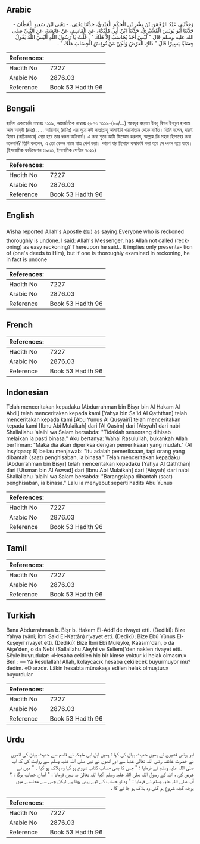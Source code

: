## Arabic


<div dir="rtl" lang="ar" style={{fontSize:'larger',backgroundColor:'#f8f9fa',padding:20}}>
وَحَدَّثَنِي عَبْدُ الرَّحْمَنِ بْنُ بِشْرِ بْنِ الْحَكَمِ الْعَبْدِيُّ، حَدَّثَنَا يَحْيَى، - يَعْنِي ابْنَ سَعِيدٍ الْقَطَّانَ - حَدَّثَنَا أَبُو يُونُسَ الْقُشَيْرِيُّ، حَدَّثَنَا ابْنُ أَبِي مُلَيْكَةَ، عَنِ الْقَاسِمِ، عَنْ عَائِشَةَ، عَنِ النَّبِيِّ صلى الله عليه وسلم قَالَ ‏"‏ لَيْسَ أَحَدٌ يُحَاسَبُ إِلاَّ هَلَكَ ‏"‏ ‏.‏ قُلْتُ يَا رَسُولَ اللَّهِ أَلَيْسَ اللَّهُ يَقُولُ حِسَابًا يَسِيرًا قَالَ ‏"‏ ذَاكِ الْعَرْضُ وَلَكِنْ مَنْ نُوقِشَ الْحِسَابَ هَلَكَ ‏"‏ ‏.‏
</div>
<div style={{backgroundColor:'#f8f9fa',padding:20, marginBottom: 10}}><table> <thead> <tr> <th>References:</th> <th></th> </tr> </thead> <tbody><tr><td>Hadith No</td><td>7227</td></tr><tr><td>Arabic No</td><td>2876.03</td></tr><tr><td>Reference</td><td>Book 53 Hadith 96</td></tr></tbody></table></div>

## Bengali


<div dir="ltr" lang="bn" style={{fontSize:'larger',backgroundColor:'#f8f9fa',padding:20}}>
হাদিস একাডেমি নাম্বারঃ ৭১১৯, আন্তর্জাতিক নাম্বারঃ ২৮৭৬ ৭১১৯-(৮০/...) আবদুর রহমান ইবনু বিশর ইবনুল হাকাম আল আব্‌দী (রহঃ) ..... আয়িশাহ্ (রাযিঃ) এর সূত্রে নবী সাল্লাল্লাহু আলাইহি ওয়াসাল্লাম থেকে বর্ণিত। তিনি বলেন, যারই হিসাব (কঠিনভাবে) নেয়া হবে তার ধ্বংস অনিবার্য। এ কথা শুনে আমি জিজ্ঞেস করলাম, আল্লাহ কি সহজ হিসাবের কথা বলেননি? তিনি বললেন, এ তো কেবল নামে মাত্র পেশ করা। কারণ যার হিসাবে কষাকষি করা হবে সে ধ্বংস হয়ে যাবে। (ইসলামিক ফাউন্ডেশন ৬৯৬৩, ইসলামিক সেন্টার ৭০২১)
</div>
<div style={{backgroundColor:'#f8f9fa',padding:20, marginBottom: 10}}><table> <thead> <tr> <th>References:</th> <th></th> </tr> </thead> <tbody><tr><td>Hadith No</td><td>7227</td></tr><tr><td>Arabic No</td><td>2876.03</td></tr><tr><td>Reference</td><td>Book 53 Hadith 96</td></tr></tbody></table></div>

## English


<div dir="ltr" lang="en" style={{fontSize:'larger',backgroundColor:'#f8f9fa',padding:20}}>
A'isha reported Allah's Apostle (ﷺ) as saying:Everyone who is reckoned thoroughly is undone. I said: Allah's Messenger, has Allah not called (reckoning) as easy reckoning? Thereupon he said.. It implies only presenta- tion of (one's deeds to Him), but if one is thoroughly examined in reckoning, he in fact is undone
</div>
<div style={{backgroundColor:'#f8f9fa',padding:20, marginBottom: 10}}><table> <thead> <tr> <th>References:</th> <th></th> </tr> </thead> <tbody><tr><td>Hadith No</td><td>7227</td></tr><tr><td>Arabic No</td><td>2876.03</td></tr><tr><td>Reference</td><td>Book 53 Hadith 96</td></tr></tbody></table></div>

## French


<div dir="ltr" lang="fr" style={{fontSize:'larger',backgroundColor:'#f8f9fa',padding:20}}>

</div>
<div style={{backgroundColor:'#f8f9fa',padding:20, marginBottom: 10}}><table> <thead> <tr> <th>References:</th> <th></th> </tr> </thead> <tbody><tr><td>Hadith No</td><td>7227</td></tr><tr><td>Arabic No</td><td>2876.03</td></tr><tr><td>Reference</td><td>Book 53 Hadith 96</td></tr></tbody></table></div>

## Indonesian


<div dir="ltr" lang="id" style={{fontSize:'larger',backgroundColor:'#f8f9fa',padding:20}}>
Telah menceritakan kepadaku [Abdurrahman bin Bisyr bin Al Hakam Al Abdi] telah menceritakan kepada kami [Yahya bin Sa'id Al Qaththan] telah menceritakan kepada kami [Abu Yunus Al Qusyairi] telah menceritakan kepada kami [Ibnu Abi Mulaikah] dari [Al Qasim] dari [Aisyah] dari nabi Shallallahu 'alaihi wa Salam bersabda: "Tidaklah seseorang dihisab melaikan ia pasti binasa." Aku bertanya: Wahai Rasulullah, bukankah Allah berfirman: "Maka dia akan diperiksa dengan pemeriksaan yang mudah." (Al Insyiqaaq: 8) beliau menjawab: "Itu adalah pemeriksaan, tapi orang yang dibantah (saat) penghisaban, ia binasa." Telah menceritakan kepadaku [Abdurrahman bin Bisyr] telah menceritakan kepadaku [Yahya Al Qaththan] dari [Utsman bin Al Aswad] dari [Ibnu Abi Mulaikah] dari [Aisyah] dari nabi Shallallahu 'alaihi wa Salam bersabda: "Barangsiapa dibantah (saat) penghisaban, ia binasa." Lalu ia menyebut seperti hadits Abu Yunus
</div>
<div style={{backgroundColor:'#f8f9fa',padding:20, marginBottom: 10}}><table> <thead> <tr> <th>References:</th> <th></th> </tr> </thead> <tbody><tr><td>Hadith No</td><td>7227</td></tr><tr><td>Arabic No</td><td>2876.03</td></tr><tr><td>Reference</td><td>Book 53 Hadith 96</td></tr></tbody></table></div>

## Tamil


<div dir="ltr" lang="ta" style={{fontSize:'larger',backgroundColor:'#f8f9fa',padding:20}}>

</div>
<div style={{backgroundColor:'#f8f9fa',padding:20, marginBottom: 10}}><table> <thead> <tr> <th>References:</th> <th></th> </tr> </thead> <tbody><tr><td>Hadith No</td><td>7227</td></tr><tr><td>Arabic No</td><td>2876.03</td></tr><tr><td>Reference</td><td>Book 53 Hadith 96</td></tr></tbody></table></div>

## Turkish


<div dir="ltr" lang="tr" style={{fontSize:'larger',backgroundColor:'#f8f9fa',padding:20}}>
Bana Abdurrahman b. Bişr b. Hakem El-Addî de rivayet etti. (Dediki): Bize Yahya (yâni; İbni Said El-Kattân) rivayet etti. (Dediki); Bize Ebû Yûnus El-Kuşeyrî rivayet etti. (Dediki): Bize İbni Ebî Müîeyke, Kaâsım'dan, o da Aişe'den, o da Nebi (Sallallahu Aleyhi ve Sellem)'den naklen rivayet etti. Şöyle buyrudular: «Hesaba çekilen hiç bir kimse yoktur ki helak olmasın.» Ben : — Yâ Resûlallah! Allah, kolaycacık hesaba çekilecek buyurmuyor mu? dedim. «O arzdır. Lâkin hesabta münakaşa edilen helak olmuştur.» buyurdular
</div>
<div style={{backgroundColor:'#f8f9fa',padding:20, marginBottom: 10}}><table> <thead> <tr> <th>References:</th> <th></th> </tr> </thead> <tbody><tr><td>Hadith No</td><td>7227</td></tr><tr><td>Arabic No</td><td>2876.03</td></tr><tr><td>Reference</td><td>Book 53 Hadith 96</td></tr></tbody></table></div>

## Urdu


<div dir="rtl" lang="ur" style={{fontSize:'larger',backgroundColor:'#f8f9fa',padding:20}}>
ابو یونس قشیری نے ہمیں حدیث بیان کی کہا : ہمیں ابن ابی ملیکہ نے قاسم سے حدیث بیان کی انھوں نے حضرت عائشہ رضی اللہ تعالیٰ عنہا سے اور انھوں نے نبی صلی اللہ علیہ وسلم سے روایت کی کہ آپ صلی اللہ علیہ وسلم نے فرمایا : " جس کا بھی حساب کتاب شروع ہو گیا وہ ہلاک ہو گیا ۔ " میں نے عرض کی ، اللہ کے رسول اللہ صلی اللہ علیہ وسلم !کیا اللہ تعالیٰ یہ نہیں فرماتا : " آسان حساب ہوگا : ؟آپ صلی اللہ علیہ وسلم نے فرمایا : " وہ تو حساب کے لیے پیش ہونا ہے لیکن جس سے محاسبے میں پوچھ گچھ شروع ہو گئی وہ ہلاک ہو جا ئے گا ۔
</div>
<div style={{backgroundColor:'#f8f9fa',padding:20, marginBottom: 10}}><table> <thead> <tr> <th>References:</th> <th></th> </tr> </thead> <tbody><tr><td>Hadith No</td><td>7227</td></tr><tr><td>Arabic No</td><td>2876.03</td></tr><tr><td>Reference</td><td>Book 53 Hadith 96</td></tr></tbody></table></div>